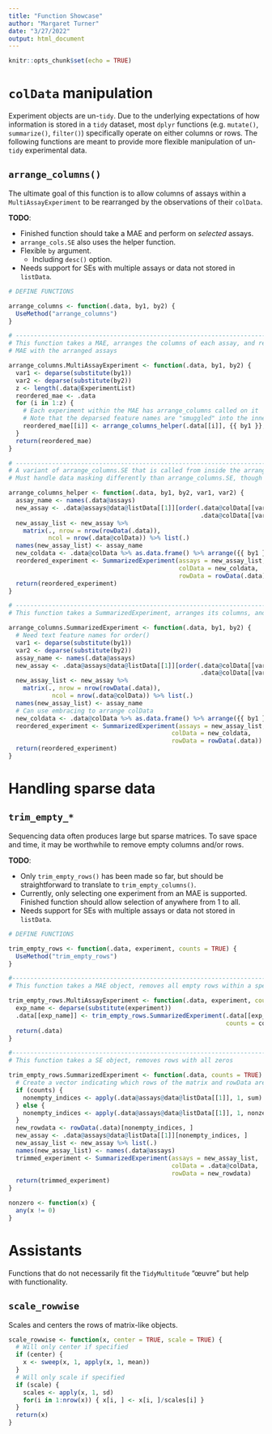 ```yaml
---
title: "Function Showcase"
author: "Margaret Turner"
date: "3/27/2022"
output: html_document
---
```


```r
knitr::opts_chunk$set(echo = TRUE)
```

# `colData` manipulation

Experiment objects are un-`tidy`. Due to the underlying expectations of how information is stored in a `tidy` dataset, most `dplyr` functions (e.g. `mutate()`, `summarize()`, `filter()`) specifically operate on either columns or rows. The following functions are meant to provide more flexible manipulation of un-`tidy` experimental data.

## `arrange_columns()`

The ultimate goal of this function is to allow columns of assays within a `MultiAssayExperiment` to be rearranged by the observations of their `colData`.

**TODO**:

- Finished function should take a MAE and perform on *selected* assays.
- `arrange_cols.SE` also uses the helper function.
- Flexible `by` argument.
  - Including `desc()` option.
- Needs support for SEs with multiple assays or data not stored in `listData`.

```r
# DEFINE FUNCTIONS

arrange_columns <- function(.data, by1, by2) {
  UseMethod("arrange_columns")
}

# ------------------------------------------------------------------------------
# This function takes a MAE, arranges the columns of each assay, and returns a
# MAE with the arranged assays

arrange_columns.MultiAssayExperiment <- function(.data, by1, by2) {
  var1 <- deparse(substitute(by1))
  var2 <- deparse(substitute(by2))
  z <- length(.data@ExperimentList)
  reordered_mae <- .data
  for (i in 1:z) { 
    # Each experiment within the MAE has arrange_columns called on it
    # Note that the deparsed feature names are "smuggled" into the inner function by var1, var2
    reordered_mae[[i]] <- arrange_columns_helper(.data[[i]], {{ by1 }}, {{ by2 }}, var1, var2)
  }
  return(reordered_mae)
}

# ------------------------------------------------------------------------------
# A variant of arrange_columns.SE that is called from inside the arrange_columns.MAE function
# Must handle data masking differently than arrange_columns.SE, though the two could theoretically be merged

arrange_columns_helper <- function(.data, by1, by2, var1, var2) {
  assay_name <- names(.data@assays)
  new_assay <- .data@assays@data@listData[[1]][order(.data@colData[[var1]], 
                                                     .data@colData[[var2]])]
  new_assay_list <- new_assay %>% 
    matrix(., nrow = nrow(rowData(.data)),
           ncol = nrow(.data@colData)) %>% list(.)
  names(new_assay_list) <- assay_name
  new_coldata <- .data@colData %>% as.data.frame() %>% arrange({{ by1 }}, {{ by2 }})
  reordered_experiment <- SummarizedExperiment(assays = new_assay_list,
                                               colData = new_coldata,
                                               rowData = rowData(.data))
  return(reordered_experiment)
}

# ------------------------------------------------------------------------------
# This function takes a SummarizedExperiment, arranges its columns, and returns a repackaged SummarizedExperiment

arrange_columns.SummarizedExperiment <- function(.data, by1, by2) {
  # Need text feature names for order()
  var1 <- deparse(substitute(by1))
  var2 <- deparse(substitute(by2))
  assay_name <- names(.data@assays)
  new_assay <- .data@assays@data@listData[[1]][order(.data@colData[[var1]], 
                                                     .data@colData[[var2]])]
  new_assay_list <- new_assay %>% 
    matrix(., nrow = nrow(rowData(.data)),
            ncol = nrow(.data@colData)) %>% list(.)
  names(new_assay_list) <- assay_name
  # Can use embracing to arrange colData
  new_coldata <- .data@colData %>% as.data.frame() %>% arrange({{ by1 }}, {{ by2 }})
  reordered_experiment <- SummarizedExperiment(assays = new_assay_list,
                                             colData = new_coldata,
                                             rowData = rowData(.data))
  return(reordered_experiment)
}
```


# Handling sparse data

## `trim_empty_*`

Sequencing data often produces large but sparse matrices. To save space and time, it may be worthwhile to remove empty columns and/or rows.

**TODO**:

- Only `trim_empty_rows()` has been made so far, but should be straightforward to translate to `trim_empty_columns()`.
- Currently, only selecting one experiment from an MAE is supported. Finished function should allow selection of anywhere from 1 to all.
- Needs support for SEs with multiple assays or data not stored in `listData`.

```r
# DEFINE FUNCTIONS

trim_empty_rows <- function(.data, experiment, counts = TRUE) {
  UseMethod("trim_empty_rows")
}

#-------------------------------------------------------------------------------
# This function takes a MAE object, removes all empty rows within a specified experiment, then returns the altered MAE

trim_empty_rows.MultiAssayExperiment <- function(.data, experiment, counts = TRUE) {
  exp_name <- deparse(substitute(experiment))
  .data[[exp_name]] <- trim_empty_rows.SummarizedExperiment(.data[[exp_name]],
                                                            counts = counts)
  return(.data)
}

#------------------------------------------------------------------------------
# This function takes a SE object, removes rows with all zeros

trim_empty_rows.SummarizedExperiment <- function(.data, counts = TRUE) {
  # Create a vector indicating which rows of the matrix and rowData are nonzero
  if (counts) {
    nonempty_indices <- apply(.data@assays@data@listData[[1]], 1, sum) > 0
  } else {
    nonempty_indices <- apply(.data@assays@data@listData[[1]], 1, nonzero)
  }
  new_rowdata <- rowData(.data)[nonempty_indices, ]
  new_assay <- .data@assays@data@listData[[1]][nonempty_indices, ]
  new_assay_list <- new_assay %>% list(.)
  names(new_assay_list) <- names(.data@assays)
  trimmed_experiment <- SummarizedExperiment(assays = new_assay_list,
                                             colData = .data@colData,
                                             rowData = new_rowdata)
  return(trimmed_experiment)
}

nonzero <- function(x) {
  any(x != 0)
}

```


# Assistants

Functions that do not necessarily fit the `TidyMultitude` "&oelig;uvre" but help with functionality.

## `scale_rowwise`

Scales and centers the rows of matrix-like objects.

```r
scale_rowwise <- function(x, center = TRUE, scale = TRUE) {
  # Will only center if specified
  if (center) {
    x <- sweep(x, 1, apply(x, 1, mean))
  }
  # Will only scale if specified
  if (scale) {
    scales <- apply(x, 1, sd)
    for(i in 1:nrow(x)) { x[i, ] <- x[i, ]/scales[i] }
  }
  return(x)
}
```

